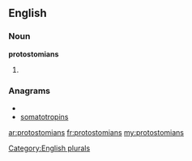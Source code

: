 ==English==

===Noun===
'''protostomians'''

# {{plural of|[[protostomian]]}}

===Anagrams===
* {{alphagram|aimnoooprsstt}}
* [[somatotropins#English|somatotropins]]

[[Category:English plurals]]

[[ar:protostomians]]
[[fr:protostomians]]
[[my:protostomians]]